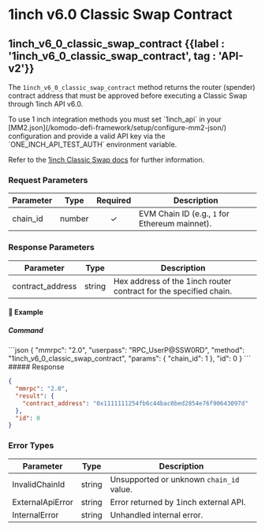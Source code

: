 
# 1inch v6.0 Classic Swap Contract

## 1inch\_v6\_0\_classic\_swap\_contract {{label : '1inch_v6_0_classic_swap_contract', tag : 'API-v2'}}

The `1inch_v6_0_classic_swap_contract` method returns the router (spender) contract address that must be approved before executing a Classic Swap through 1inch API v6.0.

<Note>
  To use 1 inch integration methods you must set `1inch_api` in your [MM2.json](/komodo-defi-framework/setup/configure-mm2-json/) configuration and provide a valid API key via the `ONE_INCH_API_TEST_AUTH` environment variable.
</Note>

Refer to the [1inch Classic Swap docs](https://portal.1inch.dev/documentation/apis/swap/classic-swap/quick-start) for further information.

### Request Parameters

| Parameter | Type   | Required | Description                                    |
| --------- | ------ | :------: | ---------------------------------------------- |
| chain\_id | number |     ✓    | EVM Chain ID (e.g., `1` for Ethereum mainnet). |

### Response Parameters

| Parameter         | Type   | Description                                                       |
| ----------------- | ------ | ----------------------------------------------------------------- |
| contract\_address | string | Hex address of the 1inch router contract for the specified chain. |

#### 📌 Example

##### Command

<CodeGroup title="" tag="POST" label="1inch_v6_0_classic_swap_contract" mm2MethodDecorate="true">
  ```json
  {
    "mmrpc": "2.0",
    "userpass": "RPC_UserP@SSW0RD",
    "method": "1inch_v6_0_classic_swap_contract",
    "params": {
      "chain_id": 1
    },
    "id": 0
  }
  ```
</CodeGroup>

<CollapsibleSection expandedText="Hide Response" collapsedText="Show Response">
  ##### Response

  ```json
  {
    "mmrpc": "2.0",
    "result": {
      "contract_address": "0x1111111254fb6c44bac0bed2854e76f90643097d"
    },
    "id": 0
  }
  ```
</CollapsibleSection>

### Error Types

| Parameter        | Type   | Description                              |
| ---------------- | ------ | ---------------------------------------- |
| InvalidChainId   | string | Unsupported or unknown `chain_id` value. |
| ExternalApiError | string | Error returned by 1inch external API.    |
| InternalError    | string | Unhandled internal error.                |
